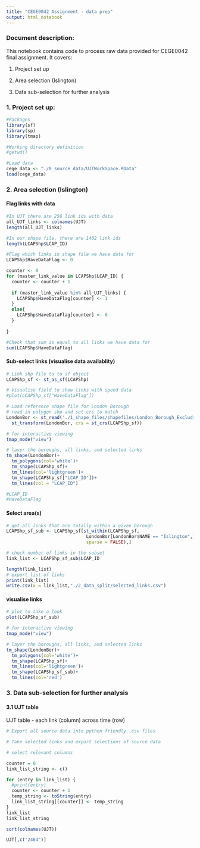 ```yaml
---
title: "CEGE0042 Assignment - data prep"
output: html_notebook
---
```


### Document description:
This notebook contains code to process raw data provided for CEGE0042 final assignment.
It covers:<br>

1. Project set up

2. Area selection (Islington)

3. Data sub-selection for further analysis


### 1. Project set up:

```r
#Packages
library(sf)
library(sp)
library(tmap)

#Working directory definition
#getwd()

#Load data
cege_data <- "./0_source_data/UJTWorkSpace.RData"
load(cege_data)
```


### 2. Area selection (Islington)

#### Flag links with data
```r
#In UJT there are 256 link ids with data
all_UJT_links <- colnames(UJT)
length(all_UJT_links)

#In our shape file, there are 1402 link ids
length(LCAPShp$LCAP_ID)

#Flag which links in shape file we have data for
LCAPShp$HaveDataFlag <- 0

counter <- 0
for (master_link_value in LCAPShp$LCAP_ID) {
  counter <- counter + 1
  
  if (master_link_value %in% all_UJT_links) {
    LCAPShp$HaveDataFlag[counter] <- 1
  }
  else{
    LCAPShp$HaveDataFlag[counter] <- 0
  }
  
}

#Check that sum is equal to all links we have data for
sum(LCAPShp$HaveDataFlag)
```

#### Sub-select links (visualise data availablity)
```r
# Link shp file to to sf object
LCAPShp_sf <- st_as_sf(LCAPShp)

# Visualise field to show links with speed data
#plot(LCAPShp_sf["HaveDataFlag"])

# Load reference shape file for London Borough
# read in polygon shp and set crs to match 
LondonBor <- st_read('./1_shape_files/shapefiles/London_Borough_Excluding_MHW.shp') %>%
  st_transform(LondonBor, crs = st_crs(LCAPShp_sf))

# for interactive viewing 
tmap_mode("view")

# layer the boroughs, all links, and selected links 
tm_shape(LondonBor)+
  tm_polygons(col='white')+
  tm_shape(LCAPShp_sf)+
  tm_lines(col='lightgreen')+
  tm_shape(LCAPShp_sf["LCAP_ID"])+
  tm_lines(col = "LCAP_ID")

#LCAP_ID
#HaveDataFlag
```

#### Select area(s)
```r
# get all links that are totally within a given borough
LCAPShp_sf_sub <- LCAPShp_sf[st_within(LCAPShp_sf, 
                              LondonBor[LondonBor$NAME == "Islington",], 
                              sparse = FALSE),]

# check number of links in the subset
link_list <- LCAPShp_sf_sub$LCAP_ID

length(link_list)
# export list of links
print(link_list)
write.csv(x = link_list,"./2_data_split/selected_links.csv")
```

#### visualise links
```r
# plot to take a look
plot(LCAPShp_sf_sub)

# for interactive viewing 
tmap_mode("view")

# layer the boroughs, all links, and selected links 
tm_shape(LondonBor)+
  tm_polygons(col='white')+
  tm_shape(LCAPShp_sf)+
  tm_lines(col='lightgreen')+
  tm_shape(LCAPShp_sf_sub)+
  tm_lines(col='red')
```


### 3. Data sub-selection for further analysis

#### 3.1 UJT table
UJT table - each link (column) across time (row)
```r
# Export all source data into python friendly .csv files

# Take selected links and export selections of source data

# select relevant columns

counter = 0
link_list_string <- c()

for (entry in link_list) {
  #print(entry)
  counter <- counter + 1
  temp_string <- toString(entry)
  link_list_string[[counter]] <- temp_string
}
link_list
link_list_string

sort(colnames(UJT))

UJT[,c("2464")]


```




